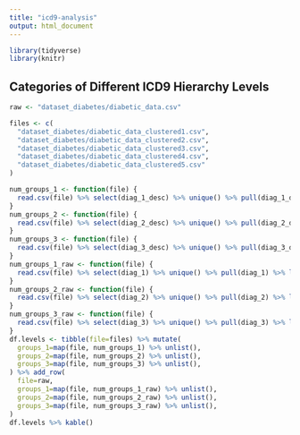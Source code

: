 ```yaml
---
title: "icd9-analysis"
output: html_document
---
```


```r
library(tidyverse)
library(knitr)
```

## Categories of Different ICD9 Hierarchy Levels

```r
raw <- "dataset_diabetes/diabetic_data.csv"

files <- c(
  "dataset_diabetes/diabetic_data_clustered1.csv",
  "dataset_diabetes/diabetic_data_clustered2.csv",
  "dataset_diabetes/diabetic_data_clustered3.csv",
  "dataset_diabetes/diabetic_data_clustered4.csv",
  "dataset_diabetes/diabetic_data_clustered5.csv"
)

num_groups_1 <- function(file) {
  read.csv(file) %>% select(diag_1_desc) %>% unique() %>% pull(diag_1_desc) %>% length()
}
num_groups_2 <- function(file) {
  read.csv(file) %>% select(diag_2_desc) %>% unique() %>% pull(diag_2_desc) %>% length()
}
num_groups_3 <- function(file) {
  read.csv(file) %>% select(diag_3_desc) %>% unique() %>% pull(diag_3_desc) %>% length()
}
num_groups_1_raw <- function(file) {
  read.csv(file) %>% select(diag_1) %>% unique() %>% pull(diag_1) %>% length()
}
num_groups_2_raw <- function(file) {
  read.csv(file) %>% select(diag_2) %>% unique() %>% pull(diag_2) %>% length()
}
num_groups_3_raw <- function(file) {
  read.csv(file) %>% select(diag_3) %>% unique() %>% pull(diag_3) %>% length()
}
df.levels <- tibble(file=files) %>% mutate(
  groups_1=map(file, num_groups_1) %>% unlist(),
  groups_2=map(file, num_groups_2) %>% unlist(),
  groups_3=map(file, num_groups_3) %>% unlist(),
) %>% add_row(
  file=raw,
  groups_1=map(file, num_groups_1_raw) %>% unlist(),
  groups_2=map(file, num_groups_2_raw) %>% unlist(),
  groups_3=map(file, num_groups_3_raw) %>% unlist(),
)
df.levels %>% kable()
```
